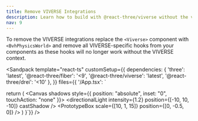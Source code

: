 ```yaml
---
title: Remove VIVERSE Integrations
description: Learn how to build with @react-three/viverse without the viverse integrations.
nav: 9
---
```


To remove the VIVERSE integrations replace the `<Viverse>` component with `<BvhPhysicsWorld>` and remove all VIVERSE-specific hooks from your components as these hooks will no longer work without the VIVERSE context.

<Sandpack
  template="react-ts"
  customSetup={{
    dependencies: {
      'three': 'latest',
      '@react-three/fiber': '<9',
      '@react-three/viverse': 'latest',
      '@react-three/drei': '<10'
    },
  }}
  files={{
    '/App.tsx': `

  return (
    <Canvas shadows style={{ position: "absolute", inset: "0", touchAction: "none" }}>
      <BvhPhysicsWorld>
        <Sky />
        <directionalLight intensity={1.2} position={[-10, 10, -10]} castShadow />
        <ambientLight intensity={1} />
        <SimpleCharacter />
        <BvhPhysicsBody>
          <PrototypeBox scale={[10, 1, 15]} position={[0, -0.5, 0]} />
        </BvhPhysicsBody>
      </BvhPhysicsWorld>
    </Canvas>
  )
}`}}
/>
